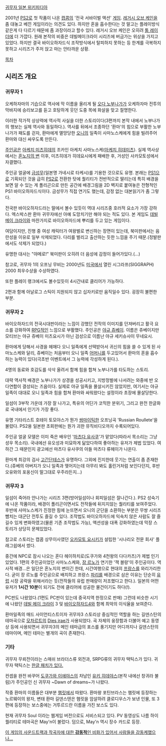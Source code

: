 {{{+2 ''' ''鬼武者'' ''' }}}

[http://ja.wikipedia.org/wiki/%E9%AC%BC%E6%AD%A6%E8%80%85  귀무자 일본 위키피디아]

2001년 [[PS2]]로 첫 작품이 나온 [[캡콤]]의 '전국 서바이벌 액션' [[게임]].
[[레거시 오브 케인]]을 좀 대놓고 베낀 게임이라는 의견도 있다. 하지만 혼을 흡수한다는 것 말고는 플레이방식 같은게 다 다르기 때문에 좀 과장이라고 할수 있다. 레거시 오브 케인은 오히려 [[툼 레이더]]에 더 가깝다. 원래 본작의 비중은 데빌메이크라이 시리즈에 버금가는 위상을 가지고 있었다. 하지만 결국 바이오하자드식 조작방식에서 탈피하지 못하는 등 한계를 극복하지 못하고 시리즈가 주저 앉고 마는 안타까운 상황. 


[[목차]]
== 시리즈 개요 ==
=== 귀무자 1 ===
오케하자마의 기습으로 역사에 막 이름을 올리게 될 [[오다 노부나가]]가 오케하자마 전투의 막바지에 승리보고를 듣고 호탕하게 웃던 도중 목에 화살을 맞고 절명한다.

이러한 작가적 상상력에 역사적 사실을 더한 스토리이다(3편까지 본작 내에서 노부나가의 행보는 실제 역사와 동일하다.). 역사를 뒤에서 조종하던 '환마'의 힘으로 부활한 노부나가가 패도를 걷자, 환마에게 멸망당한 [[오니]]의 일족이 사마노스케에게 힘을 빌려주어 환마와 대신 싸우도록 만든다.  

[[주인공]]은 [[아케치 미츠히데]]의 조카인 아케치 사마노스케([[아케치 히데미츠]]). 실제 역사상에서는 [[혼노지의 변]] 이후, 미츠히데가 히데요시에게 패배한 후, 거성인 사카모토성에서 자결했다.

주인공 얼굴에 [[금성무]](일본명 가네시로 타케시)를 기용한 것으로도 유명. 본래는 [[PS1]]으로 기획되던 것을 급히 [[PS2]]로 전환한 탓에 퀄리티가 전반적으로 딸리는데 특히 배경을 보면 알 수 있는 게 폴리곤으로 만든 공간에 배경그림을 2D 벽지로 붙여놓은 전형적인 PS1 바이오하자드식이다. 금성무가 직접 연기도 했는데, 감정 없는 대본읽기가 좀 그렇다.

전국판 바이오하자드라는 말에서 볼수 있듯이 역대 시리즈중 호러적 요소가 가장 강하다. 엑스박스판 환마 귀무자에선 아예 도망치기만 해야 되는 적도 있다. 본 게임도 [[데빌 메이 크라이]]와 마찬가지로 바이오하자드에 뿌리를 두고 있는 게임이다.

여담이지만, 진행 중 여성 캐릭터가 여왕벌로 변신하는 장면이 있는데, 북미판에서는 음란성을 이유로 일부 삭제되었다. 다리를 벌리고 출산하는 듯한 느낌을 주기 때문.(정발판에서도 삭제가 되었다.)

유명한 대사는 "야메로!" 북미판이 오히려 더 음성에 감정이 들어가있다.(...)

참고로, 귀무자 1의 오프닝 무비는 2000년도 [[미국]]에서 열린 시그라프(SIGGRAPH) 2000 최우수상을 수상하였다.

또한 플레이 랭크에서도 볼수있듯이 4시간내로 클리어가 가능하다.

2편과 함께 아날로그 스틱이 지원되지 않고 십자키로만 움직일수 있다. 굉장히 불편한 부분.

=== 귀무자 2 ===
바이오하자드의 전국시대판이라는 느낌이 강했던 전작의 이미지를 던져버리고 활극 요소를 강화하여 [[RPG]]적인 느낌으로 부활했다. 주인공은 [[야규 쥬베이]]. 이름은 쥬베이지만 모티브는 야규 쥬베이 미츠요시가 아닌 검성으로 이름난 야규 세키슈사이 무네요시.

환마에게 당해서 사경을 헤매다 오니 일족에게 선택받아서 귀신의 힘을 쓸 수 있게 된 사마노스케와 달리, 쥬베이는 처음부터 오니 일족 [[어머니]]를 두고있어서 환마의 혼을 흡수하는 능력이 있다(극초반 이벤트에서 그 능력에 각성하게 된다.).

4명의 동료와 호감도를 삭삭 올려서 함께 힘을 합쳐 노부나가를 타도하는 스토리.

대략 역사적 배경은 노부나가가 상경을 성공시키고, 지방정벌에 나서려는 와중에 반 오다연합이 결성되는 즈음이다. 실제로 야규 일족을 몰살시키진 않았지만, 여기서는 야규 일족이 대대로 오니 일족과 힘을 합쳐 환마와 싸워왔다는 설정이라 초장에 몰살당한다.

일섬이 3부작 가운데 가장 잘 나가고, 특유의 어딘가 코믹한 분위기, 그리고 완전 한글화로 국내에서 인기가 가장 좋다.

유명 기타리스트 호테이 토모야스가 뭔가 [[쌈마이]]틱한 오프닝곡 'Russian Roullete'을 불렀다. PS2용 일본판 초회판에는 뭔가 괴한 뮤직비디오까지 수록되어있다.

주인공 얼굴 모델은 이미 죽은 배우인 '[[마츠다 유사쿠]]'가 맡았다(따라서 목소리는 그냥 성우 목소리). 국내에선 유오성과 미묘하게 닮았다하여 좋아하는 유저가 제법 있었다. 여하간 그 때문인지 광고에선 마츠다 유사쿠의 아들 마츠다 류헤이가 나온다.

환마계 최강의 검사 [[고간단테스]]가 유명하다. 그외에 진지한데 웃기는 연출이 좀 존재한다.(쥬베의 아버지가 오니 일족과 맺어지는데 아무리 봐도 홀린거처럼 보인다던지, 후반 오유와의 포옹신이 말그대로 우주라든지...)

=== 귀무자 3 ===
일섬이 죽어라 안나가는 시리즈 3편(방어일섬이나 회피일섬은 잘나간다.). PS2 성숙기에 나온 작품이라, 배경이 폴리곤이면서도 전작들에 뒤지지않는 퀄리티를 보여주었다. 후반에 사마노스케가 진정한 힘에 눈뜨면서 오니의 군단을 소환하는 부분은 무쌍 시리즈 뺨치는 대군단 전투도 즐길 수 있다. 조작법도 바이오하자드에 익숙치 않은 사람도 잘 즐길수 있게 변화하였고(물론 기존 조작법도 가능), 액션성을 대폭 강화하였는데 막장 스토리가 상당히 문제있었다.

참고로 스토리는 캡콤 상무이사였던 [[오카모토 요시키]]가 설립한 '시나리오 전문 회사' 플래그쉽에서 썼다.

중간에 NPC로 잠시 나오는 혼다 헤이하치로(도쿠가와 4천왕의 다다카츠)가 제법 인기있었다. 1편의 주인공이었던 사마노스케와, [[장 르노]]가 연기한 '잭 블랑'이 주인공이다. 역사적 배경...은 일단은 혼노지의 변이긴 한데, 시간여행으로 현대의 [[프랑스]]를 와리가리한다. 굳이 장 르노를 주인공으로 배치하고 프랑스 [[파리]]를 배경으로 삼은 이유는 단순히 [[유럽]] 시장 공략을 위해서라는 듯(전작들의 유럽 판매량이 저조했다고 한다.). 일본의 어떤 유저가 '''1시간 10분'''이 되기도 전에 클리어에 성공한 물건이기도 하다(!).

PC판도 나왔었다.(1편도 PC판이 있는데 중국지역 한정으로 판매) 그런데 비슷한 시기에 나왔던 [[데빌 메이 크라이]] 3 및 [[바이오하자드4]]와 함께 최악의 이식율을 보여준다. 

환마일족의 매드 사이언티스트이자 귀무자3 스토리상 중심적인 역할을 하는 길덴스탄의 테마곡으로 [[모차르트]]의 [[Dies irae]]가 사용되었다. 곡 자체의 웅장함과 더불어 예고 동영상 등에 사용되면서 귀무자3의 메인 테마급의 포스를 풍기지만 어디까지나 길덴스탄의 테마이며, 메인 테마는 별개의 곡이 존재한다.

=== 기타 ===
귀무자 무뢰전이라는 스매쉬 브라더스류 외전과, SRPG류의 귀무자 택틱스가 있다. 귀무자 택틱스는 [http://blog.naver.com/chocotimes/90184295625 한글 패치가 있다.]

컨셉을 완전 바꾸어 [[도쿠가와 이에야스]]의 차남인 [[유키 히데야스]](본작 내에선 창귀라 불림)가 주인공인 신 귀무자 ~Dawn of dreams~가 나왔다.

작중 환마의 이름들은 대부분 [[햄릿]]에서 따왔다. 환마왕 포틴브라스는 햄릿에 등장하는 노르웨이의 왕자, 변태 환마 길덴스텐은 햄릿을 암살하려 클로디우스가 보낸 인물, 또 3편에 등장하는 보스중에는 거투르드란 이름을 가진 보스도 있다.

현재 귀무자 Soul 이라는 웹게임 버전으로도 서비스되고 있다. PV 동영상도 나름 하이 퀄리티로 테마곡은 May'n이 불렀다. 덤으로, May'n 역시 장수 카드로 등장.

[[사무라고우치 마모루 고스트라이터 기용 사건|이 게임의 사운드트랙과 작곡자에 대한 '''감동적'''인 비화가 있어서 사람들을 감동케했으나...]]
